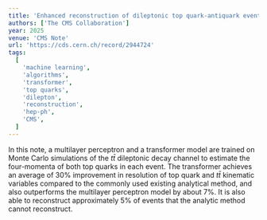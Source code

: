 ```yaml
---
title: 'Enhanced reconstruction of dileptonic top quark-antiquark events using supervised machine learning methods'
authors: ['The CMS Collaboration']
year: 2025
venue: 'CMS Note'
url: 'https://cds.cern.ch/record/2944724'
tags:
  [
    'machine learning',
    'algorithms',
    'transformer',
    'top quarks',
    'dilepton',
    'reconstruction',
    'hep-ph',
    'CMS',
  ]
---
```


In this note, a multilayer perceptron and a transformer model are trained on Monte Carlo simulations of the $t\bar t$ dileptonic decay channel to estimate the four-momenta of both top quarks in each event. The transformer achieves an average of 30% improvement in resolution of top quark and $t\bar t$ kinematic variables compared to the commonly used existing analytical method, and also outperforms the multilayer perceptron model by about 7%. It is also able to reconstruct approximately 5% of events that the analytic method cannot reconstruct.
